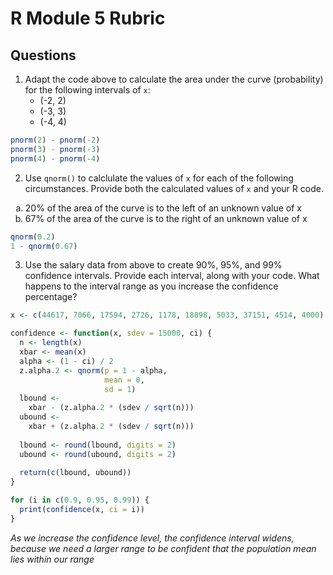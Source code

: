 # R Module 5 Rubric

## Questions

1. Adapt the code above to calculate the area under the curve (probability) for the following intervals of `x`:
    - (-2, 2)
    - (-3, 3)
    - (-4, 4)

```r
pnorm(2) - pnorm(-2)
pnorm(3) - pnorm(-3)
pnorm(4) - pnorm(-4)
```




2. Use `qnorm()` to calclulate the values of `x` for each of the following circumstances. Provide both the calculated values of `x` and your R code.
  a. 20% of the area of the curve is to the left of an unknown value of x
  b. 67% of the area of the curve is to the right of an unknown value of x

```r
qnorm(0.2)
1 - qnorm(0.67)
```

\newpage

3. Use the salary data from above to create 90%, 95%, and 99% confidence intervals. Provide each interval, along with your code. What happens to the interval range as you increase the confidence percentage?



```r

x <- c(44617, 7066, 17594, 2726, 1178, 18898, 5033, 37151, 4514, 4000)

confidence <- function(x, sdev = 15000, ci) {
  n <- length(x)
  xbar <- mean(x)
  alpha <- (1 - ci) / 2
  z.alpha.2 <- qnorm(p = 1 - alpha,
                     mean = 0,
                     sd = 1)
  lbound <-
    xbar - (z.alpha.2 * (sdev / sqrt(n)))
  ubound <-
    xbar + (z.alpha.2 * (sdev / sqrt(n)))
  
  lbound <- round(lbound, digits = 2)
  ubound <- round(ubound, digits = 2)
  
  return(c(lbound, ubound))
}

for (i in c(0.9, 0.95, 0.99)) {
  print(confidence(x, ci = i))
}

```

*As we increase the confidence level, the confidence interval widens, because we need a larger range to be confident that the population mean lies within our range*
